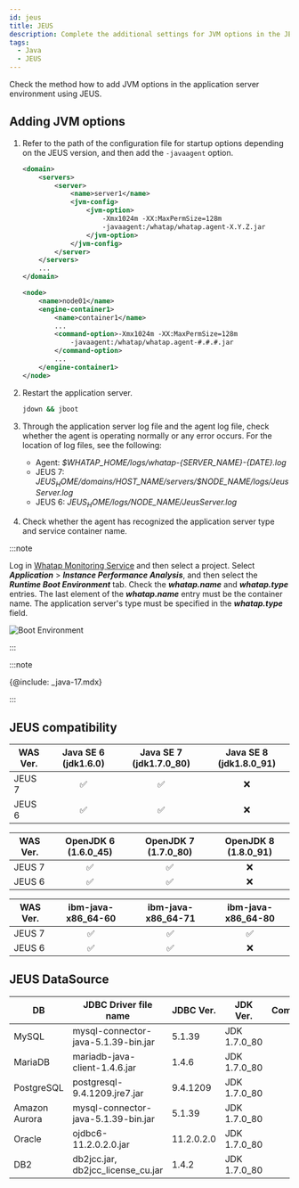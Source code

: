 ```yaml
---
id: jeus
title: JEUS
description: Complete the additional settings for JVM options in the JEUS application server environment.
tags:
  - Java
  - JEUS
---
```



Check the method how to add JVM options in the application server environment using JEUS.

## Adding JVM options

1.  Refer to the path of the configuration file for startup options depending on the JEUS version, and then add the `-javaagent` option.

    <Tabs>
    <TabItem value='jeus7' label='JEUS 7' default>

    ```xml title="$JEUS_HOME/domains/jeus_domain/config.xml" {6-9} showLineNumbers
    <domain>
        <servers>
            <server>
                <name>server1</name>
                <jvm-config>
                    <jvm-option>
                        -Xmx1024m -XX:MaxPermSize=128m
                        -javaagent:/whatap/whatap.agent-X.Y.Z.jar
                    </jvm-option>
                </jvm-config>
            </server>
        </servers>
        ...
    </domain>
    ```

    </TabItem>
    <TabItem value='jeus6' label='JEUS 6'>

    ```xml title="$JEUS_HOME/config/$hostname/JEUSMain.xml" {6-9} showLineNumbers
    <node>
        <name>node01</name>
        <engine-container1>
            <name>container1</name>
            ...
            <command-option>-Xmx1024m -XX:MaxPermSize=128m
                -javaagent:/whatap/whatap.agent-#.#.#.jar
            </command-option>
            ...
        </engine-container1>
    </node>
    ```

    </TabItem>
    </Tabs>

2.  Restart the application server.

    ```bash
    jdown && jboot
    ```

3.  Through the application server log file and the agent log file, check whether the agent is operating normally or any error occurs. For the location of log files, see the following:

    -   Agent: _$WHATAP_HOME/logs/whatap-{SERVER_NAME}-{DATE}.log_
    -   JEUS 7: _$JEUS_HOME/domains/$HOST_NAME/servers/$NODE_NAME/logs/JeusServer.log_
    -   JEUS 6: _$JEUS_HOME/logs/$NODE_NAME/JeusServer.log_

4.  Check whether the agent has recognized the application server type and service container name.

:::note

Log in [Whatap Monitoring Service](https://service.whatap.io/) and then select a project. Select **_Application_** > **_Instance Performance Analysis_**, and then select the **_Runtime Boot Environment_** tab. Check the **_whatap.name_** and **_whatap.type_** entries. The last element of the **_whatap.name_** entry must be the container name. The application server's type must be specified in the **_whatap.type_** field.

![Boot Environment](https://img.whatap.io/media/agent_java/install/380.png)

:::

:::note

{@include: _java-17.mdx} 

:::

## JEUS compatibility

| WAS Ver. |       Java SE 6 (jdk1.6.0)      |     Java SE 7 (jdk1.7.0_80)     |     Java SE 8 (jdk1.8.0_91)     |
| -------- | :-----------------------------: | :-----------------------------: | :-----------------------------: |
| JEUS 7   | <span class='emoji-ok'>✅</span> | <span class='emoji-ok'>✅</span> | <span class='emoji-no'>❌</span> |
| JEUS 6   | <span class='emoji-ok'>✅</span> | <span class='emoji-ok'>✅</span> | <span class='emoji-no'>❌</span> |

| WAS Ver. |       OpenJDK 6 (1.6.0_45)      |       OpenJDK 7 (1.7.0_80)      |       OpenJDK 8 (1.8.0_91)      |
| -------- | :-----------------------------: | :-----------------------------: | :-----------------------------: |
| JEUS 7   | <span class='emoji-ok'>✅</span> | <span class='emoji-ok'>✅</span> | <span class='emoji-no'>❌</span> |
| JEUS 6   | <span class='emoji-ok'>✅</span> | <span class='emoji-ok'>✅</span> | <span class='emoji-no'>❌</span> |

| WAS Ver. |        ibm-java-x86_64-60       |        ibm-java-x86_64-71       |        ibm-java-x86_64-80       |
| -------- | :-----------------------------: | :-----------------------------: | :-----------------------------: |
| JEUS 7   | <span class='emoji-ok'>✅</span> | <span class='emoji-ok'>✅</span> | <span class='emoji-ok'>✅</span> |
| JEUS 6   | <span class='emoji-ok'>✅</span> | <span class='emoji-ok'>✅</span> | <span class='emoji-no'>❌</span> |

## JEUS DataSource

| DB            | JDBC Driver file name               | JDBC Ver.  | JDK Ver.     |          Compatibility          |
| ------------- | ----------------------------------- | ---------- | ------------ | :-----------------------------: |
| MySQL         | mysql-connector-java-5.1.39-bin.jar | 5.1.39     | JDK 1.7.0_80 | <span class='emoji-ok'>✅</span> |
| MariaDB       | mariadb-java-client-1.4.6.jar       | 1.4.6      | JDK 1.7.0_80 | <span class='emoji-ok'>✅</span> |
| PostgreSQL    | postgresql-9.4.1209.jre7.jar        | 9.4.1209   | JDK 1.7.0_80 | <span class='emoji-ok'>✅</span> |
| Amazon Aurora | mysql-connector-java-5.1.39-bin.jar | 5.1.39     | JDK 1.7.0_80 | <span class='emoji-ok'>✅</span> |
| Oracle        | ojdbc6-11.2.0.2.0.jar               | 11.2.0.2.0 | JDK 1.7.0_80 | <span class='emoji-ok'>✅</span> |
| DB2           | db2jcc.jar, db2jcc_license_cu.jar   | 1.4.2      | JDK 1.7.0_80 | <span class='emoji-ok'>✅</span> |
